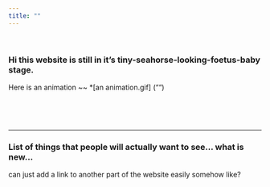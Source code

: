 ```yaml
---
title: ""
---
```

<br>


### Hi this website is still in it's tiny-seahorse-looking-foetus-baby stage. 

Here is an animation ~~
*[an animation.gif] ("")


<br>

<br>

***
### List of things that people will actually want to see... what is new...

can just add a link to another part of the website easily somehow like?

